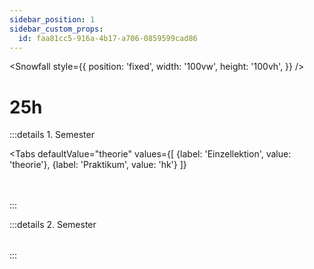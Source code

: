 ```yaml
---
sidebar_position: 1
sidebar_custom_props:
  id: faa81cc5-916a-4b17-a706-0859599cad86
---
```



<Snowfall
  style={{
      position: 'fixed',
      width: '100vw',
      height: '100vh',
  }}
/>

# 25h


<Table
  header={["Datum", "Thema", "Inhalt"]}
  compact
  selectable
  rows={hs2022}
  order={SortTimeTableByDate()}
/>

:::details 1. Semester

<Tabs
    defaultValue="theorie"
    values={[
      {label: 'Einzellektion', value: 'theorie'},
      {label: 'Praktikum', value: 'hk'}
    ]}
>
<TabItem value="theorie">
<Table
  header={["Datum", "Thema", "Inhalt"]}
  compact
  selectable
  rows={[
    { cells: ['20.08.2021', 'Einstieg', 'ICT Einstieg'] },
    { cells: ['27.08.2021', 'ICT', 'BYOD-Basics'] },
    { cells: ['03.09.2021', 'ICT', 'Office: Layout und Gliederung'] },
    { cells: ['10.09.2021', 'ICT', 'Office: Layout und Gliederung'] },
    { cells: ['17.09.2021', 'ICT', 'Office: Layout und Gliederung'] },
    { cells: ['24.09.2021', 'ICT', 'Kurztest Office'], type: 'test' },
    { cells: ['01.10.2021', 'Klassenwoche Leukerbad', ''], type: 'holiday' },
    { cells: ['08.10.2021', 'Herbstferien', ''], type: 'holiday' },
    { cells: ['15.10.2021', 'Herbstferien', ''], type: 'holiday' },
    { cells: ['22.10.2021', 'Herbstferien', ''], type: 'holiday' },
    { cells: ['25.10.2021', 'Start BYOD Prüfungen', ''], type: 'test' },
    { cells: ['29.10.2021', 'Codes und Daten', 'Zahlensysteme'] },
    { cells: ['05.11.2021', 'Codes und Daten', 'Zahlensysteme'] },
    { cells: ['12.11.2021', 'Codes und Daten', 'Farbdarstellung'] },
    { cells: ['19.11.2021', 'Codes und Daten', 'Textcodierung'] },
    { cells: ['03.12.2021', 'Codes und Daten', 'Textcodierung'] },
    { cells: ['10.12.2021', 'Codes und Daten', 'QR Codes'] },
    { cells: ['17.12.2021', 'Codes und Daten', 'Grafikformate'] },
    { cells: ['24.12.2021', 'Winterferien', ''], type: 'holiday' },
    { cells: ['31.12.2021', 'Winterferien', ''], type: 'holiday' },
    { cells: ['07.01.2022', 'Winterferien', ''], type: 'holiday' },
    { cells: ['14.01.2022', 'Codes und Daten', 'Anwendungen'] },
    { cells: ['19.01.2022', 'Notenschluss', ''], type: 'event' },
    { cells: ['21.01.2022', 'Codes und Daten', 'Anwendungen'] },
    { cells: ['28.01.2022', 'Codes und Daten', 'Test (schriftlich)'], type: 'test' }
  ]}
/>

</TabItem>

<TabItem value="hk">

<Table
  header={["Datum", "Halbklasse", "Thema", "Inhalt"]}
  compact
  selectable
  rows={[
    { cells: ['16.08.2021', '', 'Erster Schultag', ''], type: 'holiday' },
    { cells: ['23.08.2021', 'A', 'Programmieren 1', 'Algorithmen & RoboZZle'] },
    { cells: ['30.08.2021', 'B', 'Programmieren 1', 'Algorithmen & RoboZZle'] },
    { cells: ['06.09.2021', 'A', 'Programmieren 1', 'Algorithmen & Einstieg Turtlegrafik'] },
    { cells: ['13.09.2021', 'B', 'Programmieren 1', 'Algorithmen & Einstieg Turtlegrafik'] },
    { cells: ['20.09.2021', 'A', 'Programmieren 1', 'Wiederholte Ausführung'] },
    { cells: ['01.10.2021', '', 'Klassenwoche', ''], type: 'holiday' },
    { cells: ['08.10.2021', '', 'Herbstferien', ''], type: 'holiday' },
    { cells: ['15.10.2021', '', 'Herbstferien', ''], type: 'holiday' },
    { cells: ['22.10.2021', '', 'Herbstferien', ''], type: 'holiday' },
    { cells: ['25.10.2021', '', 'Start BYOD Prüfungen', ''], type: 'test' },
    { cells: ['25.10.2021', 'B', 'Programmieren 1', 'Wiederholte Ausführung'] },
    { cells: ['01.11.2021', 'A', 'Programmieren 1', 'Unterprogramme'] },
    { cells: ['08.11.2021', 'B', 'Programmieren 1', 'Unterprogramme'] },
    { cells: ['15.11.2021', 'A', 'Programmieren 1', 'Parameter'] },
    { cells: ['22.11.2021', 'B', 'Programmieren 1', 'Parameter'] },
    { cells: ['29.11.2021', 'A', 'Programmieren 1', 'Variablen, Eingabe & Ausgabe'] },
    { cells: ['06.12.2021', 'B', 'Programmieren 1', 'Variablen, Eingabe & Ausgabe'] },
    { cells: ['13.12.2021', 'A & B', 'Test Biologie', ''], type: 'event' },
    { cells: ['20.12.2021', 'A & B', 'Test Programmieren 1', 'Schriftlich & Praktisch'], type: 'test' },
    { cells: ['24.12.2021', '', 'Winterferien', ''], type: 'holiday' },
    { cells: ['31.12.2021', '', 'Winterferien', ''], type: 'holiday' },
    { cells: ['03.01.2022', '', 'Winterferien', ''], type: 'holiday' },
    { cells: ['10.01.2022', 'A', '🚧', ''] },
    { cells: ['17.01.2022', 'B', '🚧', ''] },
    { cells: ['19.01.2022', '', 'Notenschluss', ''], type: 'event' },
    { cells: ['24.01.2022', 'A', '🚧', ''] },
  ]}
/>

</TabItem>
</Tabs>

:::

:::details 2. Semester
<Table
  header={["Datum", "Thema", "Inhalt"]}
  compact
  selectable
  rows={fs2022}
  order={SortTimeTableByDate()}
/>
:::
